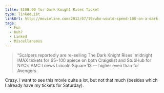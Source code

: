 ```yaml
---
title: $100.00 for Dark Knight Rises Ticket
type: linkedList
linkUrl: http://movieline.com/2012/07/19/who-would-spend-100-on-a-dark-knight-rises-ticket/
tags:
  - Fun
  - Huh?
  - Linked
  - Miscellaneous
---
```


> “Scalpers reportedly are re-selling The Dark Knight Rises’ midnight IMAX tickets for $65-$100 apiece on both Craigslist and StubHub for NYC’s AMC Loews Lincoln Square 13 — higher even than for Avengers.

Crazy. I want to see this movie quite a lot, but not that much (besides which I already have my tickets for Saturday).
